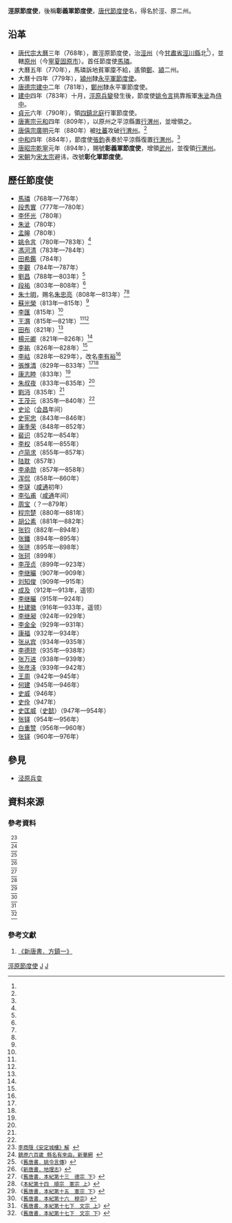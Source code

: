 '''涇原節度使'''，後稱'''彰義軍節度使'''，[[唐朝|唐代]][[節度使|節度使]]名，得名於涇、原二州。

==沿革==
*[[唐代宗|唐代宗]][[大曆|大曆]]三年（768年），置涇原節度使，治[[涇州|涇州]]（今[[甘肅省|甘肅省]][[泾川县|涇川縣]]北<ref name=n1/>），並轄[[原州_(北魏)|原州]]（今[[宁夏回族自治区|寧夏]][[固原市|固原市]]）。首任節度使[[馬璘_(唐朝)|馬璘]]。
*大曆五年（770年），馬璘訴地貧軍廩不給，遙領[[郑州市|鄭]]、[[颍州_(北魏)|潁]]二州。
*大曆十四年（779年），[[颍州_(北魏)|潁州]]隸[[永興軍節度使|永平軍節度使]]。
*[[唐德宗|唐德宗]][[建中_(唐朝)|建中]]二年（781年），[[郑州市|鄭州]]隸永平軍節度使。
*[[建中_(唐朝)|建中]]四年（783年）十月，[[泾原兵变|涇原兵變]]發生後，節度使[[姚令言|姚令言]]挑靠叛軍[[朱泚|朱泚]]為[[侍中|侍中]]。
*[[貞元_(唐朝)|貞元]]六年（790年），領[[安西四镇|四鎮]][[北庭大都护府|北庭]]行軍節度使。
*[[唐憲宗|唐憲宗]][[元和_(唐朝)|元和]]四年（809年），以原州之平涼縣置[[渭州_(唐朝)|行渭州]]，並增領之。
*[[唐僖宗|唐僖宗]][[廣明_(唐朝)|廣明]]元年（880年）被[[吐蕃|吐蕃]]攻破[[渭州_(唐朝)|行渭州]]。<ref name=n4/>
*[[中和_(唐朝)|中和]]四年（884年），節度使[[张钧_(唐朝)|張鈞]]表奏於平涼縣復置[[渭州_(唐朝)|行渭州]]。<ref name=n4/>
*[[唐昭宗|唐昭宗]][[乾寧|乾寧]]元年（894年），賜號'''彰義軍節度使'''，增領[[武州_(大中)|武州]]，並復領[[渭州_(唐朝)|行渭州]]。
*[[宋朝|宋朝]]为[[宋太宗|宋太宗]]避讳，改號'''彰化軍節度使'''。

==歷任節度使==
*[[馬璘_(唐朝)|馬璘]]（768年—776年）
*[[段秀實|段秀實]]（777年—780年）
*[[李怀光|李怀光]]（780年）
*[[朱泚|朱泚]]（780年）
*[[孟皞|孟皞]]（780年）
*[[姚令言|姚令言]]（780年—783年）<ref name=n3/>
*[[馮河清|馮河清]]（783年—784年）
*[[田希鑑|田希鑑]]（784年）
*[[李觀_(涇原節度使)|李觀]]（784年—787年）
*[[刘昌_(唐朝)|劉昌]]（788年—803年）<ref name=r4/>
*[[段祐|段祐]]（803年—808年）<ref name=r4/>
*[[朱士明|朱士明]]，赐名[[朱忠亮|朱忠亮]]（808年—813年）<ref name=r5/><ref name=r6/>
*[[蘇光榮|蘇光榮]]（813年—815年）<ref name=r6/>
*[[李匯|李匯]]（815年）<ref name=r6/>
*[[王潛|王潛]]（815年—821年）<ref name=r6/><ref name=r7/>
*[[田布_(唐朝)|田布]]（821年）<ref name=r7/>
*[[楊元卿_(唐朝)|楊元卿]]（821年—826年）<ref name=r8/>
*[[李祐_(唐朝節度使)|李祐]]（826年—828年）<ref name=r8/>
*[[李岵|李岵]]（828年—829年），改名[[李有裕|李有裕]]<ref name=r8/>
*[[張惟清|張惟清]]（829年—833年）<ref name=r8/><ref name=r9/>
*[[康志睦|康志睦]]（833年）<ref name=r9/>
*[[朱叔夜|朱叔夜]]（833年—835年）<ref name=r9/>
*[[劉沔|劉沔]]（835年）<ref name=r9/>
*[[王茂元|王茂元]]（835年—840年）<ref name=r9/>
*[[史论|史论]]（[[会昌_(唐朝)|会昌]]年间）
*[[史宪忠|史宪忠]]（843年—846年）
*[[康季荣|康季荣]]（848年—852年）
*[[裴识|裴识]]（852年—854年）
*[[李权|李权]]（854年—855年）
*[[卢简求|卢简求]]（855年—857年）
*[[陆耽|陆耽]]（857年）
*[[李承勋|李承勋]]（857年—858年）
*[[浑侃|浑侃]]（858年—860年）
*[[李璲|李璲]]（[[咸通|咸通]]初年）
*[[李弘甫|李弘甫]]（[[咸通|咸通]]年间）
*[[周宝|周宝]]（？—879年）
*[[程宗楚|程宗楚]]（880年—881年）
*[[胡公素|胡公素]]（881年—882年）
*[[张钧_(唐朝)|张钧]]（882年—894年）
*[[张鐇|张鐇]]（894年—895年）
*[[张琏_(唐朝)|张琏]]（895年—898年）
*[[张珂_(唐朝)|张珂]]（899年）
*[[李茂贞|李茂贞]]（899年—923年）
*[[李继曮|李继曮]]（907年—909年）
*[[刘知俊|刘知俊]]（909年—915年）
*[[成及|成及]]（912年—913年，遥领）
*[[李继曮|李继曮]]（915年—924年）
*[[杜建徽|杜建徽]]（916年—933年，遥领）
*[[李继昶|李继昶]]（924年—929年）
*[[李金全|李金全]]（929年—931年）
*[[康福|康福]]（932年—934年）
*[[张从宾|张从宾]]（934年—935年）
*[[李德珫|李德珫]]（935年—938年）
*[[张万进|张万进]]（938年—939年）
*[[张彦泽|张彦泽]]（939年—942年）
*[[王周|王周]]（942年—945年）
*[[何建|何建]]（945年—946年）
*[[史威|史威]]（946年）
*[[史佺|史佺]]（947年）
*[[史匡威|史匡威]]（[[史懿|史懿]]）（947年—954年）
*[[张铎|张铎]]（954年—956年）
*[[白重赞|白重赞]]（956年—960年）
*[[张铎|张铎]]（960年—976年）

==參見==
*[[泾原兵变|泾原兵变]]

==資料來源==
===參考資料===
<div class="references-small">
<references>
  <ref name=n1>[http://big5.hwjyw.com/resource/content/2010/06/09/8433.shtml 李商隱《安定城樓》解] {{webarchive|url=https://web.archive.org/web/20100626003221/http://big5.hwjyw.com/resource/content/2010/06/09/8433.shtml |date=2010-06-26 }}</ref>
  <ref name=n2>[http://www.gs.xinhuanet.com/dfpd/2005-11/01/content_5483276.htm 鎮原六百歲 縣名有來由，新華網] {{webarchive|url=https://web.archive.org/web/20111216004007/http://www.gs.xinhuanet.com/dfpd/2005-11/01/content_5483276.htm |date=2011-12-16 }}</ref>
  <ref name=n3>《[[s:舊唐書/卷127|舊唐書．姚令言傳]]》</ref>
  <ref name=n4>《[[s:新唐書/卷037|新唐書．地理志]]》</ref>
  <ref name=r4>《[[s:舊唐書/卷13|舊唐書．本紀第十三　德宗 下]]》</ref>
  <ref name=r5>《[[s:舊唐書/卷14|本紀第十四　順宗　憲宗 上]]》</ref>
  <ref name=r6>《[[s:舊唐書/卷15|舊唐書．本紀第十五　憲宗 下]]》</ref>
  <ref name=r7>《[[s:舊唐書/卷16|舊唐書．本紀第十六　穆宗]]》</ref>
  <ref name=r8>《[[s:舊唐書/卷17下|舊唐書．本紀第十七下　文宗 上]]》</ref>
  <ref name=r9>《[[s:舊唐書/卷17下|舊唐書．本紀第十七下　文宗 下]]》</ref>
</references>
</div>

===參考文獻===
<div class="references-small">
#[[s:新唐書/卷064|《新唐書．方鎮一》]]
</div>
{{唐朝藩镇节度使}}

[[Category:涇原節度使|]]
[[Category:甘肅歷史|J]]
[[Category:寧夏歷史|J]]